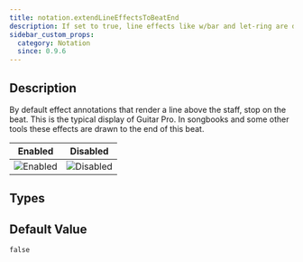 ```yaml
---
title: notation.extendLineEffectsToBeatEnd
description: If set to true, line effects like w/bar and let-ring are drawn until the end of the beat instead of the start
sidebar_custom_props:
  category: Notation
  since: 0.9.6
---
```


<SinceBadge since="0.9.6" />


## Description

By default effect annotations that render a line above the staff, stop on the beat. This is the typical display of Guitar Pro. In songbooks and some other tools 
these effects are drawn to the end of this beat.     

<PropertyDescription showJson={true} />

| Enabled                                                                     | Disabled                                                                      |
|-----------------------------------------------------------------------------|-------------------------------------------------------------------------------|
| ![Enabled](/img/reference/property/extendlineeffectstobeatend-enabled.png) | ![Disabled](/img/reference/property/extendlineeffectstobeatend-disabled.png) |

## Types

<TypeTable>
    <TypeRow name="bool" />
</TypeTable>

## Default Value
`false`
